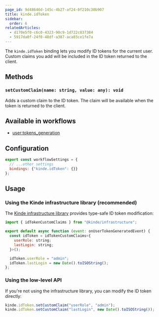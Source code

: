 ```yaml
---
page_id: 9d48646d-145c-4b27-af24-0f210c30b907
title: kinde.idToken
sidebar:
  order: 6
relatedArticles:
  - d170e5f0-c6c0-4323-90c9-1d722c837384
  - 5917da0f-24f0-48df-a387-aca03ce1fe7a
---
```


The `kinde.idToken` binding lets you modify ID tokens for the current user. Custom claims you add will be included in the ID token returned to the client.

## Methods

### `setCustomClaim(name: string, value: any): void`

Adds a custom claim to the ID token. The claim will be available when the token is returned to the client.

## Available in workflows

- [user:tokens_generation](/workflows/example-workflows/user-token-generation/)

## Configuration

```js
export const workflowSettings = {
  // ...other settings
  bindings: {"kinde.idToken": {}}
};
```

## Usage

### Using the Kinde infrastructure library (recommended)

The [Kinde infrastructure library](https://github.com/kinde-oss/infrastructure) provides type-safe ID token modification:

```js
import { idTokenCustomClaims } from "@kinde/infrastructure";

export default async function (event: onUserTokenGeneratedEvent) {
  const idToken = idTokenCustomClaims<{
    userRole: string;
    lastLogin: string;
  }>();

  idToken.userRole = "admin";
  idToken.lastLogin = new Date().toISOString();
};
```

### Using the low-level API

If you're not using the infrastructure library, you can modify the ID token directly:

```js
kinde.idToken.setCustomClaim("userRole", "admin");
kinde.idToken.setCustomClaim("lastLogin", new Date().toISOString());
```
